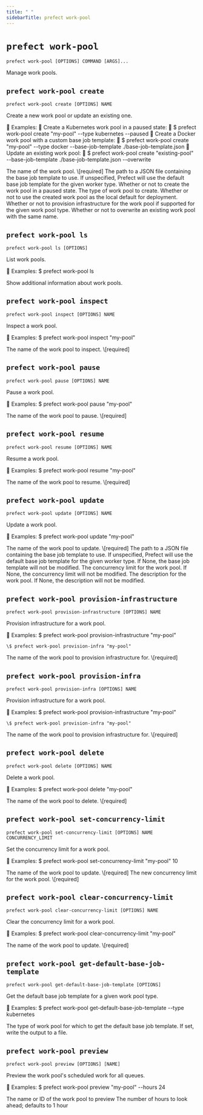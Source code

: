 ```yaml
---
title: " "
sidebarTitle: prefect work-pool
---
```


# `prefect work-pool`



```command
prefect work-pool [OPTIONS] COMMAND [ARGS]...
```



<Info>
Manage work pools.
</Info>








## `prefect work-pool create`



```command
prefect work-pool create [OPTIONS] NAME
```



<Info>
Create a new work pool or update an existing one.


Examples:
    
    Create a Kubernetes work pool in a paused state:
        
        \$ prefect work-pool create "my-pool" --type kubernetes --paused
    
    Create a Docker work pool with a custom base job template:
        
        \$ prefect work-pool create "my-pool" --type docker --base-job-template ./base-job-template.json
    
    Update an existing work pool:
        
        \$ prefect work-pool create "existing-pool" --base-job-template ./base-job-template.json --overwrite
</Info>






<AccordionGroup>


<Accordion title="Arguments" defaultOpen>
<ResponseField name="NAME" type="string" required>
    The name of the work pool.  \[required]
</ResponseField>
</Accordion>



<Accordion title="Options" defaultOpen>

<ResponseField name="--base-job-template">
    The path to a JSON file containing the base job template to use. If unspecified, Prefect will use the default base job template for the given worker type.
</ResponseField>

<ResponseField name="--paused">
    Whether or not to create the work pool in a paused state.
</ResponseField>

<ResponseField name="-t">
    The type of work pool to create.
</ResponseField>

<ResponseField name="--set-as-default">
    Whether or not to use the created work pool as the local default for deployment.
</ResponseField>

<ResponseField name="--provision-infrastructure">
    Whether or not to provision infrastructure for the work pool if supported for the given work pool type.
</ResponseField>

<ResponseField name="--overwrite">
    Whether or not to overwrite an existing work pool with the same name.
</ResponseField>

</Accordion>

</AccordionGroup>



## `prefect work-pool ls`



```command
prefect work-pool ls [OPTIONS]
```



<Info>
List work pools.


Examples:
    \$ prefect work-pool ls
</Info>






<AccordionGroup>




<Accordion title="Options" defaultOpen>

<ResponseField name="--verbose">
    Show additional information about work pools.
</ResponseField>

</Accordion>

</AccordionGroup>



## `prefect work-pool inspect`



```command
prefect work-pool inspect [OPTIONS] NAME
```



<Info>
Inspect a work pool.


Examples:
    \$ prefect work-pool inspect "my-pool"
</Info>






<AccordionGroup>


<Accordion title="Arguments" defaultOpen>
<ResponseField name="NAME" type="string" required>
    The name of the work pool to inspect.  \[required]
</ResponseField>
</Accordion>



</AccordionGroup>



## `prefect work-pool pause`



```command
prefect work-pool pause [OPTIONS] NAME
```



<Info>
Pause a work pool.


Examples:
    \$ prefect work-pool pause "my-pool"
</Info>






<AccordionGroup>


<Accordion title="Arguments" defaultOpen>
<ResponseField name="NAME" type="string" required>
    The name of the work pool to pause.  \[required]
</ResponseField>
</Accordion>



</AccordionGroup>



## `prefect work-pool resume`



```command
prefect work-pool resume [OPTIONS] NAME
```



<Info>
Resume a work pool.


Examples:
    \$ prefect work-pool resume "my-pool"
</Info>






<AccordionGroup>


<Accordion title="Arguments" defaultOpen>
<ResponseField name="NAME" type="string" required>
    The name of the work pool to resume.  \[required]
</ResponseField>
</Accordion>



</AccordionGroup>



## `prefect work-pool update`



```command
prefect work-pool update [OPTIONS] NAME
```



<Info>
Update a work pool.


Examples:
    \$ prefect work-pool update "my-pool"
</Info>






<AccordionGroup>


<Accordion title="Arguments" defaultOpen>
<ResponseField name="NAME" type="string" required>
    The name of the work pool to update.  \[required]
</ResponseField>
</Accordion>



<Accordion title="Options" defaultOpen>

<ResponseField name="--base-job-template">
    The path to a JSON file containing the base job template to use. If unspecified, Prefect will use the default base job template for the given worker type. If None, the base job template will not be modified.
</ResponseField>

<ResponseField name="--concurrency-limit">
    The concurrency limit for the work pool. If None, the concurrency limit will not be modified.
</ResponseField>

<ResponseField name="--description">
    The description for the work pool. If None, the description will not be modified.
</ResponseField>

</Accordion>

</AccordionGroup>



## `prefect work-pool provision-infrastructure`



```command
prefect work-pool provision-infrastructure [OPTIONS] NAME
```



<Info>
Provision infrastructure for a work pool.


Examples:
    \$ prefect work-pool provision-infrastructure "my-pool"

    \$ prefect work-pool provision-infra "my-pool"
</Info>






<AccordionGroup>


<Accordion title="Arguments" defaultOpen>
<ResponseField name="NAME" type="string" required>
    The name of the work pool to provision infrastructure for.  \[required]
</ResponseField>
</Accordion>



</AccordionGroup>



## `prefect work-pool provision-infra`



```command
prefect work-pool provision-infra [OPTIONS] NAME
```



<Info>
Provision infrastructure for a work pool.


Examples:
    \$ prefect work-pool provision-infrastructure "my-pool"

    \$ prefect work-pool provision-infra "my-pool"
</Info>






<AccordionGroup>


<Accordion title="Arguments" defaultOpen>
<ResponseField name="NAME" type="string" required>
    The name of the work pool to provision infrastructure for.  \[required]
</ResponseField>
</Accordion>



</AccordionGroup>



## `prefect work-pool delete`



```command
prefect work-pool delete [OPTIONS] NAME
```



<Info>
Delete a work pool.


Examples:
    \$ prefect work-pool delete "my-pool"
</Info>






<AccordionGroup>


<Accordion title="Arguments" defaultOpen>
<ResponseField name="NAME" type="string" required>
    The name of the work pool to delete.  \[required]
</ResponseField>
</Accordion>



</AccordionGroup>



## `prefect work-pool set-concurrency-limit`



```command
prefect work-pool set-concurrency-limit [OPTIONS] NAME CONCURRENCY_LIMIT
```



<Info>
Set the concurrency limit for a work pool.


Examples:
    \$ prefect work-pool set-concurrency-limit "my-pool" 10
</Info>






<AccordionGroup>


<Accordion title="Arguments" defaultOpen>
<ResponseField name="NAME" type="string" required>
    The name of the work pool to update.  \[required]
</ResponseField>
<ResponseField name="CONCURRENCY_LIMIT" type="string" required>
    The new concurrency limit for the work pool.  \[required]
</ResponseField>
</Accordion>



</AccordionGroup>



## `prefect work-pool clear-concurrency-limit`



```command
prefect work-pool clear-concurrency-limit [OPTIONS] NAME
```



<Info>
Clear the concurrency limit for a work pool.


Examples:
    \$ prefect work-pool clear-concurrency-limit "my-pool"
</Info>






<AccordionGroup>


<Accordion title="Arguments" defaultOpen>
<ResponseField name="NAME" type="string" required>
    The name of the work pool to update.  \[required]
</ResponseField>
</Accordion>



</AccordionGroup>



## `prefect work-pool get-default-base-job-template`



```command
prefect work-pool get-default-base-job-template [OPTIONS]
```



<Info>
Get the default base job template for a given work pool type.


Examples:
    \$ prefect work-pool get-default-base-job-template --type kubernetes
</Info>






<AccordionGroup>




<Accordion title="Options" defaultOpen>

<ResponseField name="-t">
    The type of work pool for which to get the default base job template.
</ResponseField>

<ResponseField name="-f">
    If set, write the output to a file.
</ResponseField>

</Accordion>

</AccordionGroup>



## `prefect work-pool preview`



```command
prefect work-pool preview [OPTIONS] [NAME]
```



<Info>
Preview the work pool's scheduled work for all queues.


Examples:
    \$ prefect work-pool preview "my-pool" --hours 24
</Info>






<AccordionGroup>


<Accordion title="Arguments" defaultOpen>
<ResponseField name="NAME" type="string">
    The name or ID of the work pool to preview
</ResponseField>
</Accordion>



<Accordion title="Options" defaultOpen>

<ResponseField name="-h">
    The number of hours to look ahead; defaults to 1 hour
</ResponseField>

</Accordion>

</AccordionGroup>
